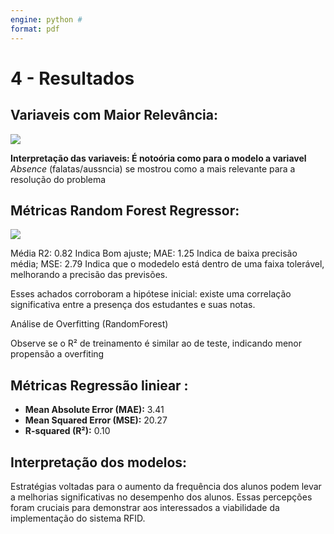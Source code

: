 ```yaml
---
engine: python # 
format: pdf
---
```


# 4 - Resultados

## Variaveis com Maior Relevância:

![](imagens/grafico_imp_vrs.png.png)

**Interpretação das variaveis: É notoória como para o modelo a variavel** $Absence$ (falatas/aussncia) se mostrou como a mais relevante para a resolução do problema

## Métricas Random Forest Regressor:

![](imagens/metrics.png)

Média R2: 0.82 Indica Bom ajuste; MAE: 1.25 Indica de baixa precisão média; MSE: 2.79 Indica que o modedelo está dentro de uma faixa tolerável, melhorando a precisão das previsões.

Esses achados corroboram a hipótese inicial: existe uma correlação significativa entre a presença dos estudantes e suas notas.

Análise de Overfitting (RandomForest)

Observe se o R² de treinamento é similar ao de teste, indicando menor propensão a overfiting

## Métricas Regressão liniear :

-   **Mean Absolute Error (MAE):** 3.41
-   **Mean Squared Error (MSE):** 20.27
-   **R-squared (R²):** 0.10

## **Interpretação dos modelos:**

Estratégias voltadas para o aumento da frequência dos alunos podem levar a melhorias significativas no desempenho dos alunos. Essas percepções foram cruciais para demonstrar aos interessados a viabilidade da implementação do sistema RFID.
